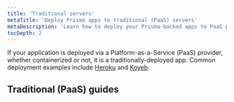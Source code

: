 ```yaml
---
title: 'Traditional servers'
metaTitle: 'Deploy Prisma apps to traditional (PaaS) servers'
metaDescription: 'Learn how to deploy your Prisma-backed apps to PaaS providers like Heroku, Koyeb, or AWS EC2'
tocDepth: 2
---
```


<TopBlock>

If your application is deployed via a Platform-as-a-Service (PaaS) provider, whether containerized or not, it is a traditionally-deployed app. Common deployment examples include [Heroku](./deploy-to-heroku) and [Koyeb](./deploy-to-koyeb).

</TopBlock>

## Traditional (PaaS) guides

<Subsections />
